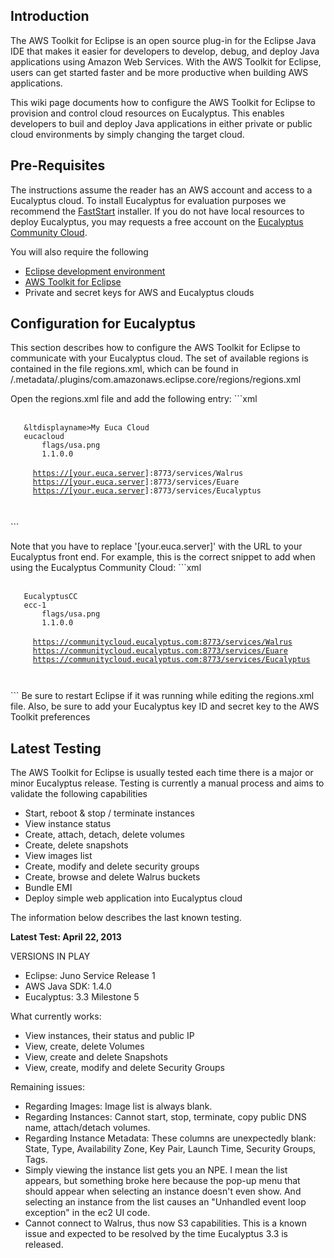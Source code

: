 == Introduction ==

The AWS Toolkit for Eclipse is an open source plug-in for the Eclipse Java IDE that makes it easier for developers to develop, debug, and deploy Java applications using Amazon Web Services. With the AWS Toolkit for Eclipse, users can get started faster and be more productive when building AWS applications.

This wiki page documents how to configure the AWS Toolkit for Eclipse to provision and control cloud resources on Eucalyptus. This enables developers to buil and deploy Java applications in either private or public cloud environments by simply changing the target cloud.

== Pre-Requisites ==
The instructions assume the reader has an AWS account and access to a Eucalyptus cloud. To install Eucalyptus for evaluation purposes we recommend the [http://www.eucalyptus.com/download/faststart FastStart] installer. If you do not have local resources to deploy Eucalyptus, you may requests a free account on the [http://www.eucalyptus.com/eucalyptus-cloud/community-cloud Eucalyptus Community Cloud].

You will also require the following

* [http://www.eclipse.org/downloads/ Eclipse development environment]
* [http://aws.amazon.com/eclipse/ AWS Toolkit for Eclipse]
* Private and secret keys for AWS and Eucalyptus clouds

== Configuration for Eucalyptus ==
This section describes how to configure the AWS Toolkit for Eclipse to communicate with your Eucalyptus cloud. The set of available regions is contained in the file regions.xml, which can be found in <eclipse_workspace_dir>/.metadata/.plugins/com.amazonaws.eclipse.core/regions/regions.xml

Open the regions.xml file and add the following entry:
```xml
  <region>
    &amp;ltdisplayname>My Euca Cloud</displayname>
    <systemname>eucacloud</systemname>
        <flag-icon>flags/usa.png</flag-icon>
        <min-toolkit-version>1.1.0.0</min-toolkit-version>
    <services>
      <service name="S3">https://[your.euca.server]:8773/services/Walrus</service>
      <service name="IAM">https://[your.euca.server]:8773/services/Euare</service>
      <service name="EC2">https://[your.euca.server]:8773/services/Eucalyptus</service>
    </services>
  </region>
```

Note that you have to replace '[your.euca.server]' with the URL to your Eucalyptus front end. For example, this is the correct snippet to add when using the Eucalyptus Community Cloud:
```xml
  <region>
    <displayname>EucalyptusCC</displayname>
    <systemname>ecc-1</systemname>
        <flag-icon>flags/usa.png</flag-icon>
        <min-toolkit-version>1.1.0.0</min-toolkit-version>
    <services>
      <service name="S3">https://communitycloud.eucalyptus.com:8773/services/Walrus</service>
      <service name="IAM">https://communitycloud.eucalyptus.com:8773/services/Euare</service>
      <service name="EC2">https://communitycloud.eucalyptus.com:8773/services/Eucalyptus</service>
    </services>
  </region>
```
Be sure to restart Eclipse if it was running while editing the regions.xml file. Also, be sure to add your Eucalyptus key ID and secret key to the AWS Toolkit preferences


== Latest Testing ==
The AWS Toolkit for Eclipse is usually tested each time there is a major or minor Eucalyptus release. Testing is currently a manual process and aims to validate the following capabilities

* Start, reboot & stop / terminate instances
* View instance status
* Create, attach, detach, delete volumes
* Create, delete snapshots
* View images list
* Create, modify and delete security groups
* Create, browse and delete Walrus buckets
* Bundle EMI
* Deploy simple web application into Eucalyptus cloud

The information below describes the last known testing. 

'''Latest Test: April 22, 2013'''

VERSIONS IN PLAY
* Eclipse: Juno Service Release 1
* AWS Java SDK: 1.4.0
* Eucalyptus: 3.3 Milestone 5


What currently works:
* View instances, their status and public IP
* View, create, delete Volumes
* View, create and delete Snapshots
* View, create, modify and delete Security Groups

Remaining issues:

* Regarding Images: Image list is always blank.
* Regarding Instances: Cannot start, stop, terminate, copy public DNS name, attach/detach volumes.
* Regarding Instance Metadata: These columns are unexpectedly blank: State, Type, Availability Zone, Key Pair, Launch Time, Security Groups, Tags.
* Simply viewing the instance list gets you an NPE. I mean the list appears, but something broke here because  the pop-up menu that should appear when selecting an instance doesn't even show. And selecting an instance from the list causes an "Unhandled event loop exception" in the ec2 UI code.
* Cannot connect to Walrus, thus now S3 capabilities. This is a known issue and expected to be resolved by the time Eucalyptus 3.3 is released.
